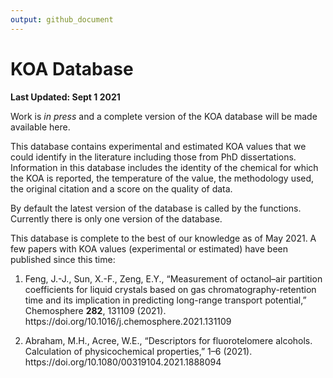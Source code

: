 ```yaml
---
output: github_document
---
```


# KOA Database
**Last Updated: Sept 1 2021**

Work is *in press* and a complete version of the KOA database will be made available here.

This database contains experimental and estimated KOA values that we could identify in the literature including those from PhD dissertations. Information in this database includes the identity of the chemical for which the KOA is reported, the temperature of the value, the methodology used, the original citation and a score on the quality of data.


By default the latest version of the database is called by the functions. Currently there is only one version of the database.


This database is complete to the best of our knowledge as of May 2021. A few papers with KOA values (experimental or estimated) have been published since this time:

1. Feng, J.-J., Sun, X.-F., Zeng, E.Y., "Measurement of octanol–air partition coefficients for liquid crystals based on gas chromatography-retention time and its implication in predicting long-range transport potential," Chemosphere **282**, 131109 (2021). https://doi.org/10.1016/j.chemosphere.2021.131109

2. Abraham, M.H., Acree, W.E., "Descriptors for fluorotelomere alcohols. Calculation of physicochemical properties," 1–6 (2021). https://doi.org/10.1080/00319104.2021.1888094
